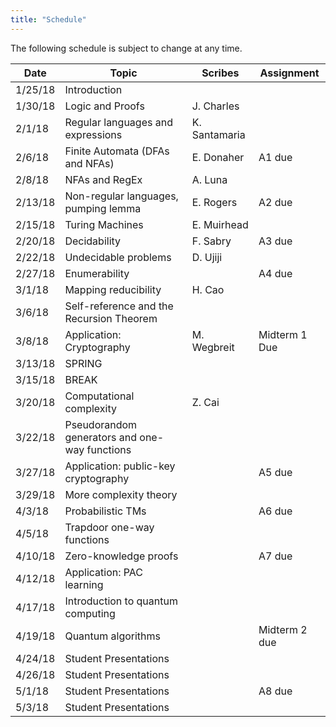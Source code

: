 ```yaml
---
title: "Schedule"
---
```

The following schedule is subject to change at any time.

| **Date** | **Topic**  | **Scribes** |  **Assignment** |
| ---------|------------|-------------|-----------------|
| 1/25/18  | Introduction |||
| 1/30/18  | Logic and Proofs |J. Charles||
| 2/1/18   | Regular languages and expressions |K. Santamaria||
| 2/6/18   | Finite Automata (DFAs and NFAs) |E. Donaher|A1 due|
| 2/8/18   | NFAs and RegEx |A. Luna||
| 2/13/18  | Non-regular languages, pumping lemma |E. Rogers|A2 due|
| 2/15/18  | Turing Machines |E. Muirhead||
| 2/20/18  | Decidability |F. Sabry|A3 due|
| 2/22/18  | Undecidable problems |D. Ujiji||
| 2/27/18  | Enumerability ||A4 due|
| 3/1/18   | Mapping reducibility |H. Cao||
| 3/6/18   | Self-reference and the Recursion Theorem ||
| 3/8/18   | Application: Cryptography |M. Wegbreit| Midterm 1 Due |
| 3/13/18  | SPRING ||
| 3/15/18  | BREAK ||
| 3/20/18  | Computational complexity |Z. Cai||
| 3/22/18  | Pseudorandom generators and one-way functions |||
| 3/27/18  | Application: public-key cryptography ||A5 due|
| 3/29/18  | More complexity theory |||
| 4/3/18   | Probabilistic TMs ||A6 due|
| 4/5/18   | Trapdoor one-way functions |||
| 4/10/18  | Zero-knowledge proofs ||A7 due|
| 4/12/18  | Application: PAC learning |||
| 4/17/18  | Introduction to quantum computing |||
| 4/19/18  | Quantum algorithms || Midterm 2 due |
| 4/24/18  | Student Presentations |||
| 4/26/18  | Student Presentations |||
| 5/1/18   | Student Presentations ||A8 due|
| 5/3/18   | Student Presentations |||
